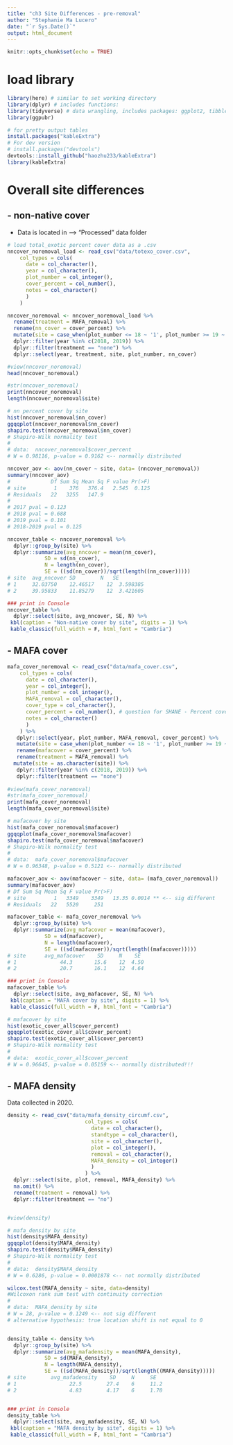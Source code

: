 ```yaml
---
title: "ch3 Site Differences - pre-removal"
author: "Stephanie Ma Lucero"
date: "`r Sys.Date()`"
output: html_document
---
```



```r
knitr::opts_chunk$set(echo = TRUE)
```

# load library
```r
library(here) # similar to set working directory
library(dplyr) # includes functions:
library(tidyverse) # data wrangling, includes packages: ggplot2, tibble, tidyr, rear, purrr, stringr, forcats
library(ggpubr)

# for pretty output tables
install.packages("kableExtra")
# For dev version
# install.packages("devtools")
devtools::install_github("haozhu233/kableExtra")
library(kableExtra)
```

# Overall site differences

## - non-native cover
- Data is located in --> "Processed" data folder

```r
# load total_exotic percent cover data as a .csv
nncover_noremoval_load <- read_csv("data/totexo_cover.csv", 
    col_types = cols(
      date = col_character(), 
      year = col_character(),
      plot_number = col_integer(), 
      cover_percent = col_number(),
      notes = col_character()
      )
    )

nncover_noremoval <- nncover_noremoval_load %>% 
  rename(treatment = MAFA_removal) %>% 
  rename(nn_cover = cover_percent) %>% 
  mutate(site = case_when(plot_number <= 18 ~ '1', plot_number >= 19 ~ '2')) %>% 
  dplyr::filter(year %in% c(2018, 2019)) %>% 
  dplyr::filter(treatment == "none") %>% 
  dplyr::select(year, treatment, site, plot_number, nn_cover) 

#view(nncover_noremoval)
head(nncover_noremoval)

#str(nncover_noremoval)
print(nncover_noremoval)
length(nncover_noremoval$site)
```

```r
# nn percent cover by site
hist(nncover_noremoval$nn_cover)
ggqqplot(nncover_noremoval$nn_cover)
shapiro.test(nncover_noremoval$nn_cover)
# Shapiro-Wilk normality test
# 
# data:  nncover_noremoval$cover_percent
# W = 0.98116, p-value = 0.9162 <-- normally distributed
```

```r
nncover_aov <- aov(nn_cover ~ site, data= (nncover_noremoval))
summary(nncover_aov)
#             Df Sum Sq Mean Sq F value Pr(>F)
# site         1    376   376.4   2.545  0.125
# Residuals   22   3255   147.9  
# 
# 2017 pval = 0.123
# 2018 pval = 0.688
# 2019 pval = 0.101
# 2018-2019 pval = 0.125

nncover_table <- nncover_noremoval %>%  
  dplyr::group_by(site) %>% 
  dplyr::summarize(avg_nncover = mean(nn_cover), 
            SD = sd(nn_cover),
            N = length(nn_cover), 
            SE = ((sd(nn_cover))/sqrt(length((nn_cover)))))
# site  avg_nncover SD        N   SE
# 1	    32.03750  	12.46517	12	3.598385
# 2   	39.95833  	11.85279	12	3.421605

### print in Console
nncover_table %>%
  dplyr::select(site, avg_nncover, SE, N) %>%
 kbl(caption = "Non-native cover by site", digits = 1) %>%
 kable_classic(full_width = F, html_font = "Cambria")
```



## - MAFA cover
```r

mafa_cover_noremoval <- read_csv("data/mafa_cover.csv", 
    col_types = cols(
      date = col_character(), 
      year = col_integer(),
      plot_number = col_integer(), 
      MAFA_removal = col_character(),
      cover_type = col_character(),
      cover_percent = col_number(), # question for SHANE - Percent cover as number or integer?
      notes = col_character()
      )
    ) %>% 
   dplyr::select(year, plot_number, MAFA_removal, cover_percent) %>% 
   mutate(site = case_when(plot_number <= 18 ~ '1', plot_number >= 19 ~ '2')) %>% 
   rename(mafacover = cover_percent) %>% 
   rename(treatment = MAFA_removal) %>% 
  mutate(site = as.character(site)) %>% 
   dplyr::filter(year %in% c(2018, 2019)) %>% 
   dplyr::filter(treatment == "none")
  
#view(mafa_cover_noremoval)
#str(mafa_cover_noremoval)
print(mafa_cover_noremoval)
length(mafa_cover_noremoval$site)
```

```r
# mafacover by site
hist(mafa_cover_noremoval$mafacover)
ggqqplot(mafa_cover_noremoval$mafacover)
shapiro.test(mafa_cover_noremoval$mafacover)
# Shapiro-Wilk normality test
# 
# data:  mafa_cover_noremoval$mafacover
# W = 0.96348, p-value = 0.5121 <-- normally distributed
```

```r
mafacover_aov <- aov(mafacover ~ site, data= (mafa_cover_noremoval))
summary(mafacover_aov)
# Df Sum Sq Mean Sq F value Pr(>F)   
# site         1   3349    3349   13.35 0.0014 ** <-- sig different
# Residuals   22   5520     251   

mafacover_table <- mafa_cover_noremoval %>%  
  dplyr::group_by(site) %>% 
  dplyr::summarize(avg_mafacover = mean(mafacover), 
            SD = sd(mafacover),
            N = length(mafacover), 
            SE = ((sd(mafacover))/sqrt(length((mafacover)))))
# site      avg_mafacover    SD     N    SE
# 1              44.3       15.6    12  4.50
# 2              20.7       16.1    12  4.64

### print in Console
mafacover_table %>%
  dplyr::select(site, avg_mafacover, SE, N) %>%
 kbl(caption = "MAFA cover by site", digits = 1) %>%
 kable_classic(full_width = F, html_font = "Cambria")

```

```r
# mafacover by site
hist(exotic_cover_all$cover_percent)
ggqqplot(exotic_cover_all$cover_percent)
shapiro.test(exotic_cover_all$cover_percent)
# Shapiro-Wilk normality test
# 
# data:  exotic_cover_all$cover_percent
# W = 0.96645, p-value = 0.05159 <-- normally distributed!!!
```

## - MAFA density 
Data collected in 2020.
```r
density <- read_csv("data/mafa_density_circumf.csv",
                         col_types = cols(
                           date = col_character(), 
                           standtype = col_character(),
                           site = col_character(), 
                           plot = col_integer(), 
                           removal = col_character(),
                           MAFA_density = col_integer()
                           )
                         ) %>% 
  dplyr::select(site, plot, removal, MAFA_density) %>% 
  na.omit() %>% 
  rename(treatment = removal) %>% 
  dplyr::filter(treatment == "no") 


#view(density)
```


```r
# mafa_density by site
hist(density$MAFA_density)
ggqqplot(density$MAFA_density)
shapiro.test(density$MAFA_density)
# Shapiro-Wilk normality test
# 
# data:  density$MAFA_density
# W = 0.6286, p-value = 0.0001878 <-- not normally distributed
```

```r
wilcox.test(MAFA_density ~ site, data=density) 
#Wilcoxon rank sum test with continuity correction
#
# data:  MAFA_density by site
# W = 28, p-value = 0.1249 <-- not sig different
# alternative hypothesis: true location shift is not equal to 0


density_table <- density %>%  
  dplyr::group_by(site) %>% 
  dplyr::summarize(avg_mafadensity = mean(MAFA_density), 
            SD = sd(MAFA_density),
            N = length(MAFA_density), 
            SE = ((sd(MAFA_density))/sqrt(length((MAFA_density)))))
# site        avg_mafadensity    SD     N     SE
# 1                 22.5        27.4    6     11.2 
# 2                 4.83        4.17    6     1.70


### print in Console
density_table %>%
  dplyr::select(site, avg_mafadensity, SE, N) %>%
 kbl(caption = "MAFA density by site", digits = 1) %>%
 kable_classic(full_width = F, html_font = "Cambria")

```


